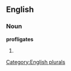 ==English==

===Noun===
'''profligates'''

# {{plural of|[[profligate]]}}

[[Category:English plurals]]